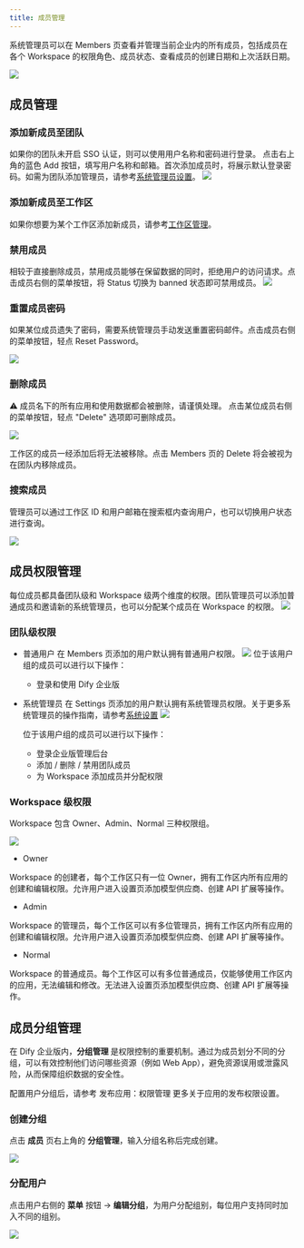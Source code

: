 ```yaml
---
title: 成员管理
---
```


系统管理员可以在 Members 页查看并管理当前企业内的所有成员，包括成员在各个 Workspace 的权限角色、成员状态、查看成员的创建日期和上次活跃日期。

![](/zh-cn/images/members-management-1.png)

## 成员管理

### 添加新成员至团队

如果你的团队未开启 SSO 认证，则可以使用用户名称和密码进行登录。
点击右上角的蓝色 Add 按钮，填写用户名称和邮箱。首次添加成员时，将展示默认登录密码。如需为团队添加管理员，请参考[系统管理员设置](/administrator-guide/system-settings#)。
![](/zh-cn/images/members-management-6.png)

### 添加新成员至工作区

如果你想要为某个工作区添加新成员，请参考[工作区管理](/administrator-guide/workspace-management)。

### 禁用成员

相较于直接删除成员，禁用成员能够在保留数据的同时，拒绝用户的访问请求。点击成员右侧的菜单按钮，将 Status 切换为 banned 状态即可禁用成员。
![](/zh-cn/images/members-management-7.png)

### 重置成员密码

如果某位成员遗失了密码，需要系统管理员手动发送重置密码邮件。点击成员右侧的菜单按钮，轻点 Reset Password。

![](/zh-cn/images/members-management-8.png)

### 删除成员

⚠️ 成员名下的所有应用和使用数据都会被删除，请谨慎处理。
点击某位成员右侧的菜单按钮，轻点 "Delete" 选项即可删除成员。

![](/zh-cn/images/members-management-9.png)

工作区的成员一经添加后将无法被移除。点击 Members 页的 Delete 将会被视为在团队内移除成员。

### 搜索成员

管理员可以通过工作区 ID 和用户邮箱在搜索框内查询用户，也可以切换用户状态进行查询。

![](/zh-cn/images/members-management-10.png)

## 成员权限管理

每位成员都具备团队级和 Workspace 级两个维度的权限。团队管理员可以添加普通成员和邀请新的系统管理员，也可以分配某个成员在 Workspace 的权限。
![](/zh-cn/images/members-management-2.png)

### 团队级权限

- 普通用户
在 Members 页添加的用户默认拥有普通用户权限。
![](/zh-cn/images/members-management-3.png)
  位于该用户组的成员可以进行以下操作：
  - 登录和使用 Dify 企业版

- 系统管理员
在 Settings 页添加的用户默认拥有系统管理员权限。关于更多系统管理员的操作指南，请参考[系统设置](/administrator-guide/system-settings)
![](/zh-cn/images/members-management-4.png)

  位于该用户组的成员可以进行以下操作：
  - 登录企业版管理后台
  - 添加 / 删除 / 禁用团队成员
  - 为 Workspace 添加成员并分配权限

### Workspace 级权限
Workspace 包含 Owner、Admin、Normal 三种权限组。

![](/zh-cn/images/members-management-5.png)

- Owner

Workspace 的创建者，每个工作区只有一位 Owner，拥有工作区内所有应用的创建和编辑权限。允许用户进入设置页添加模型供应商、创建 API 扩展等操作。

- Admin

Workspace 的管理员，每个工作区可以有多位管理员，拥有工作区内所有应用的创建和编辑权限。允许用户进入设置页添加模型供应商、创建 API 扩展等操作。

- Normal

Workspace 的普通成员。每个工作区可以有多位普通成员，仅能够使用工作区内的应用，无法编辑和修改。无法进入设置页添加模型供应商、创建 API 扩展等操作。

## 成员分组管理

在 Dify 企业版内，**分组管理** 是权限控制的重要机制。通过为成员划分不同的分组，可以有效控制他们访问哪些资源（例如 Web App），避免资源误用或泄露风险，从而保障组织数据的安全性。

配置用户分组后，请参考 发布应用：权限管理 更多关于应用的发布权限设置。

### 创建分组

点击 **成员** 页右上角的 **分组管理**，输入分组名称后完成创建。

![](https://assets-docs.dify.ai/2025/04/cb14986e1d2346aff6c5e321ced7cff7.png)

### 分配用户

点击用户右侧的 **菜单** 按钮 → **编辑分组**，为用户分配组别，每位用户支持同时加入不同的组别。

![](https://assets-docs.dify.ai/2025/04/2e20d0adc2cbeb1267b6b1639c1ec677.png)


